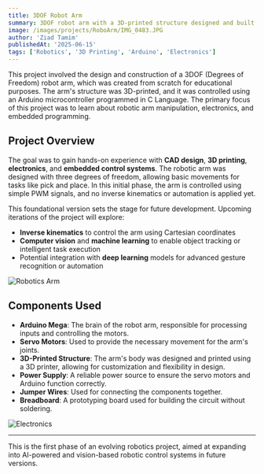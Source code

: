 ```yaml
---
title: 3DOF Robot Arm
summary: 3DOF robot arm with a 3D-printed structure designed and built from scratch for educational purposes. The arm is controlled using an Arduino and C Language, with a focus on learning about robotic arms, electronics, and programming.
image: /images/projects/RoboArm/IMG_0483.JPG
author: 'Ziad Tamim'
publishedAt: '2025-06-15'
tags: ['Robotics', '3D Printing', 'Arduino', 'Electronics']
---
```


This project involved the design and construction of a 3DOF (Degrees of Freedom) robot arm, which was created from scratch for educational purposes. The arm's structure was 3D-printed, and it was controlled using an Arduino microcontroller programmed in C Language. The primary focus of this project was to learn about robotic arm manipulation, electronics, and embedded programming.

## Project Overview

The goal was to gain hands-on experience with **CAD design**, **3D printing**, **electronics**, and **embedded control systems**. The robotic arm was designed with three degrees of freedom, allowing basic movements for tasks like pick and place. In this initial phase, the arm is controlled using simple PWM signals, and no inverse kinematics or automation is applied yet.

This foundational version sets the stage for future development. Upcoming iterations of the project will explore:
- **Inverse kinematics** to control the arm using Cartesian coordinates  
- **Computer vision** and **machine learning** to enable object tracking or intelligent task execution  
- Potential integration with **deep learning** models for advanced gesture recognition or automation

![Robotics Arm](/images/projects/RoboArm/IMG_0499.JPG)

## Components Used

- **Arduino Mega**: The brain of the robot arm, responsible for processing inputs and controlling the motors.
- **Servo Motors**: Used to provide the necessary movement for the arm's joints.
- **3D-Printed Structure**: The arm's body was designed and printed using a 3D printer, allowing for customization and flexibility in design.
- **Power Supply**: A reliable power source to ensure the servo motors and Arduino function correctly.
- **Jumper Wires**: Used for connecting the components together.
- **Breadboard**: A prototyping board used for building the circuit without soldering.



![Electronics](/images/projects/RoboArm/IMG_0501.JPG)

---

This is the first phase of an evolving robotics project, aimed at expanding into AI-powered and vision-based robotic control systems in future versions.
